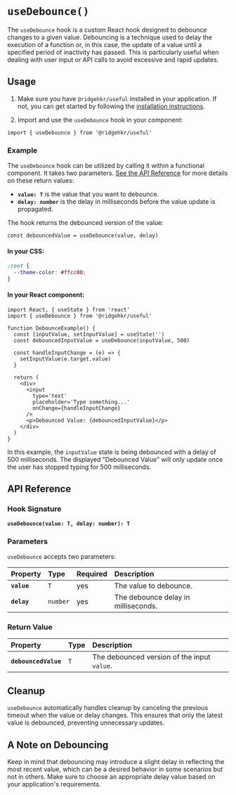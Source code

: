 # `useDebounce()`

The `useDebounce` hook is a custom React hook designed to debounce changes to a given value. Debouncing is a technique used to delay the execution of a function or, in this case, the update of a value until a specified period of inactivity has passed. This is particularly useful when dealing with user input or API calls to avoid excessive and rapid updates.

## Usage

1. Make sure you have `@ridgehkr/useful` installed in your application. If not, you can get started by following the [installation instructions](/#getting-started).

2. Import and use the `useDebounce` hook in your component:

```tsx
import { useDebounce } from '@ridgehkr/useful'
```

### Example

The `useDebounce` hook can be utilized by calling it within a functional component. It takes two parameters. [See the API Reference](#api-reference) for more details on these return values:

- **`value: T`** is the value that you want to debounce.
- **`delay: number`** is the delay in milliseconds before the value update is propagated.

The hook returns the debounced version of the value:

```tsx filename="useDebounce()"
const debouncedValue = useDebounce(value, delay)
```

#### In your CSS:

```css /--theme-color/ filename="CSS"
:root {
  --theme-color: #ffcc00;
}
```

#### In your React component:

```tsx {2,6} /--theme-color/ filename="DebounceExample.jsx"
import React, { useState } from 'react'
import { useDebounce } from '@ridgehkr/useful'

function DebounceExample() {
  const [inputValue, setInputValue] = useState('')
  const debouncedInputValue = useDebounce(inputValue, 500)

  const handleInputChange = (e) => {
    setInputValue(e.target.value)
  }

  return (
    <div>
      <input
        type='text'
        placeholder='Type something...'
        onChange={handleInputChange}
      />
      <p>Debounced Value: {debouncedInputValue}</p>
    </div>
  )
}
```

In this example, the `inputValue` state is being debounced with a delay of 500 milliseconds. The displayed "Debounced Value" will only update once the user has stopped typing for 500 milliseconds.

## API Reference

### Hook Signature

**`useDebounce(value: T, delay: number): T`**

### Parameters

`useDebounce` accepts two parameters:

| Property    | Type     | Required | Description                         |
| :---------- | :------- | :------- | :---------------------------------- |
| **`value`** | `T`      | yes      | The value to debounce.              |
| **`delay`** | `number` | yes      | The debounce delay in milliseconds. |

### Return Value

| Property             | Type | Description                                 |
| :------------------- | :--- | :------------------------------------------ |
| **`debouncedValue`** | `T`  | The debounced version of the input `value`. |

## Cleanup

`useDebounce` automatically handles cleanup by canceling the previous timeout when the value or delay changes. This ensures that only the latest value is debounced, preventing unnecessary updates.

## A Note on Debouncing

Keep in mind that debouncing may introduce a slight delay in reflecting the most recent value, which can be a desired behavior in some scenarios but not in others. Make sure to choose an appropriate delay value based on your application's requirements.
